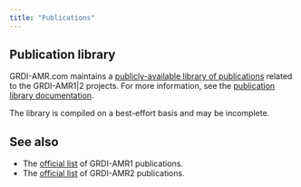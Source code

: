 ```yaml
---
title: "Publications"
---
```


## Publication library

GRDI-AMR.com maintains a [publicly-available library of publications](https://www.zotero.org/groups/4425256/grdi-amr/library) related to the GRDI-AMR1|2 projects. For more information, see the [publication library documentation](https://github.com/grdi-amr/publications).

The library is compiled on a best-effort basis and may be incomplete.

## See also

- The [official list](https://grdi.canada.ca/en/projects/antimicrobial-resistance-amr-project) of GRDI-AMR1 publications.
- The [official list](https://grdi.canada.ca/en/projects/antimicrobial-resistance-2-amr2-project) of GRDI-AMR2 publications.
